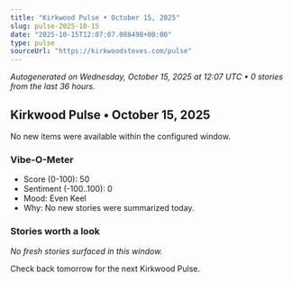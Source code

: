 ```yaml
---
title: "Kirkwood Pulse • October 15, 2025"
slug: pulse-2025-10-15
date: "2025-10-15T12:07:07.088498+00:00"
type: pulse
sourceUrl: "https://kirkwoodsteves.com/pulse"
---
```


_Autogenerated on Wednesday, October 15, 2025 at 12:07 UTC • 0 stories from the last 36 hours._

## Kirkwood Pulse • October 15, 2025

No new items were available within the configured window.

### Vibe-O-Meter

- Score (0-100): 50
- Sentiment (-100..100): 0
- Mood: Even Keel
- Why: No new stories were summarized today.

### Stories worth a look

_No fresh stories surfaced in this window._

Check back tomorrow for the next Kirkwood Pulse.
